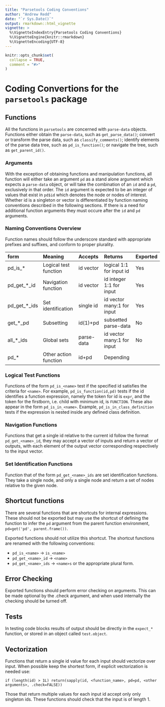 ```yaml
---
title: "Parsetools Coding Conventions"
author: "Andrew Redd"
date: "`r Sys.Date()`"
output: rmarkdown::html_vignette
vignette: >
  %\VignetteIndexEntry{Parsetools Coding Conventions}
  %\VignetteEngine{knitr::rmarkdown}
  %\VignetteEncoding{UTF-8}
---
```


```r
knitr::opts_chunk$set(
  collapse = TRUE,
  comment = "#>"
)
```

Coding Convertions for the `parsetools` package
===============================================

Functions
---------

All the functions in `parsetools` are concerned with `parse-data` objects.
Functions either obtain the `parse-data`, such as `get_parse_data()`;
convert or transform the parse data, such as `classify_comments()`;
identify elements of the parse data tree, such as `pd_is_function()`; 
or navigate the tree, such as `get_parent_id()`.

### Arguments ###

With the exception of obtaining functions and manipulation functions,
all function will either take an argument `pd` as a stand alone argument
which expects a `parse-data` object, or will take the combination of 
an `id` and a `pd`, exclusively in that order. The `id` argument is 
expected to be an integer of values that exist in `pd$id` which denotes
the node or nodes of interest.  Whether id is a singleton or vector
is differentiated by function naming conventions described in the 
following sections.  If there is a need for additional function arguments 
they must occure after the `id` and `pd` arguments.


### Naming Conventions Overview ###

Function names should follow the underscore standard with appropriate prefixes and suffixes, 
and conform to proper plurality.

form          Meaning                   Accepts     Returns                     Exported
------------- ------------------------- ----------  --------------------------- ------------
pd_is_*       Logical test function     id vector   logical 1:1 for input id    Yes
pd_get_*_id   Navigation function       id vector   id integer 1:1 for input    Yes
pd_get_*_ids  Set identification        single id   id vector many:1 for input  Yes
get_*_pd      Subsetting                id(1)+pd    subsetted parse-data        No
all_*_ids     Global sets               parse-data  id vector many:1 for input  No
pd_*          Other action function     id+pd       Depending                   



### Logical Test Functions ###
Functions of the form `pd_is_<name>` test if the specified id satisfies the 
criteria for `<name>`.  For example, `pd_is_function(id,pd)` tests if the 
id identifies a function expression, namely the token for id is `expr`,
and the token for the firstborn, i.e. child with minimum id, is `FUNCTION`.
These also appear in the form `pd_is_in_<name>`.
Example, `pd_is_in_class_definition` tests if the expression is nested inside
any defined class definition.

### Navigation Functions ###

Functions that get a single id relative to the current id follow the format
`pd_get_<name>_id`, they may accept a vector of inputs and return a vector
of outputs, with each element of the output vector corresponding respectively
to the input vector.


### Set Identification Functions ###

Function that of the form `pd_get_<name>_ids` are set identification functions.
They take a single node, and only a single node and return a set of nodes 
relative to the given node.


## Shortcut functions

There are several functions that are shortcuts for internal expressions.
These should not be exported but may use the shortcut of defining the function 
to infer the `pd` argument from the parent function environment,
`pd=get('pd', parent.frame())`.

Exported functions should not utilize this shortcut.  The shortcut functions
are renamed with the following conventions:

- `pd_is_<name>` &rightarrow; `is_<name>`
- `pd_get_<name>_id` &rightarrow; `<name>`
- `pd_get_<name>_ids` &rightarrow; `<name>s` or the appropriate plural form.


## Error Checking

Exported functions should perform error checking on arguments.
This can be made optional by the .check argument, and when used internally
the checking should be turned off.

## Tests

In testing code blocks results of output should be directly in the `expect_*` 
function, or stored in an object called `test.object`.

## Vectorization

Functions that return a single id value for each input should vectorize over input.
When possible keep the shortest form, if explicit vectorization is needed use:

    if (length(id) > 1L) return(sapply(id, <function_name>, pd=pd, <other arguments>, .check=FALSE))

Those that return multiple values for each input id accept only only singleton ids.
These functions should check that the input is of length 1.
